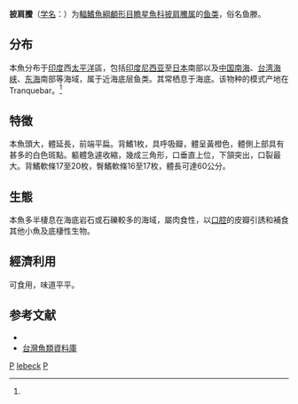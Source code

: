 {{Speciesbox
| taxon = Ichthyoscopus lebeck
| status = NE
| status_system = IUCN3.1
| binomial_authority = Bloch et Schneider, 1801<ref name='id8010'>{{cite web| url =http://www.bioinfo.cn/db05/BjdwSpecies.php?action=view&id=8010| title =披肩鰧| work =中国动物物种编目数据库| publisher =中国科学院微生物研究所| author =中国科学院动物研究所| accessdate =2009-04-16| deadurl =yes| archiveurl =https://web.archive.org/web/20160305031920/http://www.bioinfo.cn/db05/BjdwSpecies.php?action=view&id=8010| archivedate =2016-03-05}}</ref>
| synonyms = *''Ichthyoscopus lebeck''<br /><small>Bloch & Schneider, 1801</small>
*''Ichthyscopus lebeck lebeck''<br /><small>Bloch & Schneider, 1801</small>
*''Uranoscopus inermis''<br /><small>Cuvier, 1829</small>
*''Uranoscopus lebeck''<br /><small>Bloch & Schneider, 1801</small>
}}

'''披肩鰧'''（[[学名|学名]]：{{lang|la|''Ichthyoscopus lebeck''}}）为[[輻鰭魚綱|輻鰭魚綱]][[顱形目|顱形目]][[瞻星魚科|瞻星魚科]][[披肩鰧属|披肩鰧属]]的[[鱼类|鱼类]]，俗名鱼滕。

==分布==
本魚分布于[[印度|印度]]西[[太平洋|太平洋]]區，包括[[印度尼西亚|印度尼西亚]]至[[日本|日本]]南部以及[[中国|中国]][[南海|南海]]、[[台湾海峡|台湾海峡]]、[[东海|东海]]南部等海域，属于近海底层鱼类。其常栖息于海底。该物种的模式产地在Tranquebar。<ref name='id8010'/>

==特徵==
本魚頭大，體延長，前端平扁。背鰭1枚，具呼吸瓣，體呈黃橙色，體側上部具有甚多的白色斑點。軀體急遽收縮，幾成三角形，口垂直上位，下頷突出，口裂最大。背鰭軟條17至20枚，臀鰭軟條16至17枚，體長可達60公分。

==生態==
本魚多半棲息在海底岩石或石礫較多的海域，屬肉食性，以[[口腔|口腔]]的皮瓣引誘和補食其他小魚及底棲性生物。

==經濟利用==
可食用，味道平平。

== 参考文献 ==
{{reflist}}
*{{FishBase_species|genus=Ichthyoscopus|species=lebeck|year=2011|month=12}}
*[http://fishdb.sinica.edu.tw/ 台灣魚類資料庫] {{Wayback|url=http://fishdb.sinica.edu.tw/ |date=20160304193340 }}

{{Taxonbar|from=Q2760472}}

[[Category:食用鱼|P]]
[[Category:披肩鰧属|lebeck]]
[[Category:_1801年描述的鱼类|P]]


{{鱸形目小作品}}
